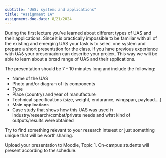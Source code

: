 ```yaml
---
subtitle: "UAS: systems and applications"
title: "Assignment 1A"
assignment-due-date: 8/21/2024
---
```



During the first lecture you’ve learned about different types of UAS and their applications. Since it is practically impossible to be familiar with all of the existing and emerging UAS your task is to select one system and prepare a short presentation for the class. If you have previous experience with UAS your presentation can describe your project. This way we will be able to learn about a broad range of UAS and their applications.

The presentation should be 7 - 10 minutes long and include the following:

* Name of the UAS
* Photo and/or diagram of its components
* Type
* Place (country) and year of manufacture
* Technical specifications (size, weight, endurance, wingspan, payload….)
* Main applications
* Case study that shows how this UAS was used in industry/research/combat/private needs and what kind of outputs/results were obtained 

Try to find something relevant to your research interest or just something unique that will be worth sharing.

Upload your presentation to Moodle, Topic 1. On-campus students will present according to the schedule. 